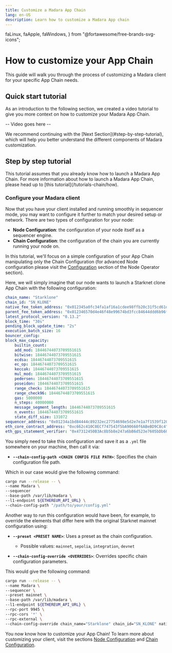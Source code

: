 ```yaml
---
title: Customize a Madara App Chain
lang: en-US
description: Learn how to customize a Madara App chain
---
```


  faLinux,
  faApple,
  faWindows,
} from "@fortawesome/free-brands-svg-icons";

# How to customize your App Chain

This guide will walk you through the process of customizing a Madara client for your specific App Chain needs.

## Quick start tutorial

As an introduction to the following section, we created a video tutorial to give you more context on how to customize your Madara App Chain.

-- Video goes here --

<Callout type="info" emoji="ℹ️">
  We recommend continuing with the [Next Section](#step-by-step-tutorial), which will help you better understand the different components of Madara customization.
</Callout>

## Step by step tutorial

<Callout type="warning" emoji="⚠️">
    This tutorial assumes that you already know how to launch a Madara App Chain. For more information about how to launch a Madara App Chain, please head up to [this tutorial](/tutorials-chain/how).
</Callout>

### Configure your Madara client

Now that you have your client installed and running smoothly in sequencer mode, you may want to configure it further to match your desired setup or network. There are two types of configuration for your node:

- **Node Configuration**: the configuration of your node itself as a sequencer engine.
- **Chain Configuration**: the configuration of the chain you are currently running your node on.

In this tutorial, we'll focus on a simple configuration of your App Chain manipulating only the Chain Configuration (for advanced Node configuration please visit the [Configuration](fundamentals/configuration) section of the Node Operator section).

Here, we will simply imagine that our node wants to launch a Starknet clone App Chain with the following configuration:

```yml
chain_name: "Starklone"
chain_id: "SN_KLONE"
native_fee_token_address: "0x012345a0fc34fa1af16a1cdee98ffb20c31f5cd61d6ab07201858f4287c938d"
parent_fee_token_address: "0x012346570d4e46f48e99674bd3fcc84644ddd6b96f7c741b1562b82f9e004dc7"
latest_protocol_version: "0.13.2"
block_time: "30s"
pending_block_update_time: "2s"
execution_batch_size: 16
bouncer_config:
block_max_capacity:
    builtin_count:
    add_mod: 18446744073709551615
    bitwise: 18446744073709551615
    ecdsa: 18446744073709551615
    ec_op: 18446744073709551615
    keccak: 18446744073709551615
    mul_mod: 18446744073709551615
    pedersen: 18446744073709551615
    poseidon: 18446744073709551615
    range_check: 18446744073709551615
    range_check96: 18446744073709551615
    gas: 5000000
    n_steps: 40000000
    message_segment_length: 18446744073709551615
    n_events: 18446744073709551615
    state_diff_size: 131072
sequencer_address: "0x01234a1bd84444c89232ec27754698e5d2e7e1a7f1539f12027f28b23ec9f3d8"
eth_core_contract_address: "0xc662c410C0ECf747543f5bA90660f6ABeBD9C8c4"
eth_gps_statement_verifier: "0x47312450B3Ac8b5b8e247a6bB6d523e7605bDb60"
```

You simply need to take this configuration and save it as a `.yml` file somewhere on your machine, then call it via:

- **`--chain-config-path <CHAIN CONFIG FILE PATH>`**: Specifies the chain configuration file path.

Which in our case would give the following command:

```bash
cargo run --release -- \
--name Madara \
--sequencer
--base-path /var/lib/madara \
--l1-endpoint ${ETHEREUM_API_URL} \
--chain-config-path "/path/to/your/config.yml"
```

Another way to run this configuration would have been, for example, to override the elements that differ here with the original Starknet mainnet configuration using:

- **`--preset <PRESET NAME>`**: Uses a preset as the chain configuration.
  - Possible values: `mainnet`, `sepolia`, `integration`, `devnet`

- **`--chain-config-override <OVERRIDES>`**: Overrides specific chain configuration parameters.

This would give the following command:

```bash
cargo run --release -- \
--name Madara \
--sequencer \
--preset mainnet \
--base-path /var/lib/madara \
--l1-endpoint ${ETHEREUM_API_URL} \
--rpc-port 9945 \
--rpc-cors '*' \
--rpc-external \
--chain-config-override chain_name="Starklone" chain_id="SN_KLONE" native_fee_token_address="0x012345a0fc34fa1af16a1cdee98ffb20c31f5cd61d6ab07201858f4287c938d" parent_fee_token_address="0x049d36570d4e46f48e99674bd3fcc84644ddd6b96f7c741b1562b82f9e004dc7" sequencer_address="0x01234a1bd84444c89232ec27754698e5d2e7e1a7f1539f12027f28b23ec9f3d8"
```

You now know how to customize your App Chain! To learn more about customizing your client, visit the sections [Node Configuration](/fundamentals/configuration) and [Chain Configuration](/chain-configuration/parameters).
